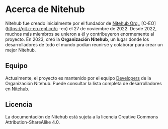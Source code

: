 # Acerca de Nitehub

Nitehub fue creado inicialmente por el fundador de [Nitehub Org.](https://git.c-eo.repl.co/nitehub), [C-EO](https://git.c-eo.repl.co/c -eo) el 27 de noviembre de 2022. Desde 2022, muchos más miembros se unieron a él y contribuyeron enormemente al proyecto. En 2023, creó la **Organización Nitehub**, un lugar donde los desarrolladores de todo el mundo podían reunirse y colaborar para crear un mejor Nitehub.

## Equipo

Actualmente, el proyecto es mantenido por el equipo [Developers](https://git.c-eo.repl.co/org/nitehub/teams/developers) de la Organización Nitehub. Puede consultar la lista completa de desarrolladores en [Nitehub](https://git.c-eo.repl.co/org/nitehub/teams/developers).

## Licencia

La documentación de Nitehub está sujeta a la licencia Creative Commons Attribution-ShareAlike 4.0.
